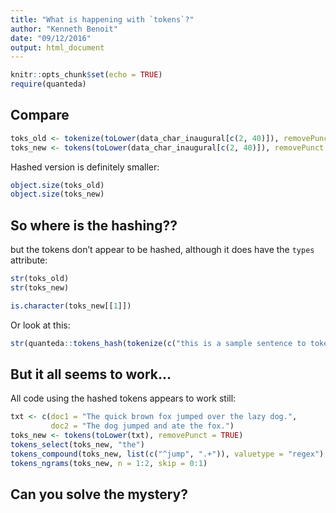 ```yaml
---
title: "What is happening with `tokens`?"
author: "Kenneth Benoit"
date: "09/12/2016"
output: html_document
---
```


```r
knitr::opts_chunk$set(echo = TRUE)
require(quanteda)
```

## Compare

```r
toks_old <- tokenize(toLower(data_char_inaugural[c(2, 40)]), removePunct = TRUE)
toks_new <- tokens(toLower(data_char_inaugural[c(2, 40)]), removePunct = TRUE)
```

Hashed version is definitely smaller:
```r
object.size(toks_old)
object.size(toks_new)
```

## So where is the hashing??

but the tokens don't appear to be hashed, although it does have the `types` attribute:
```r
str(toks_old)
str(toks_new)

is.character(toks_new[[1]])
```

Or look at this:
```r
str(quanteda::tokens_hash(tokenize(c("this is a sample sentence to tokenize"))))
```

## But it all seems to work...

All code using the hashed tokens appears to work still:
```r
txt <- c(doc1 = "The quick brown fox jumped over the lazy dog.",
         doc2 = "The dog jumped and ate the fox.")
toks_new <- tokens(toLower(txt), removePunct = TRUE)
tokens_select(toks_new, "the")
tokens_compound(toks_new, list(c("^jump", ".+")), valuetype = "regex")
tokens_ngrams(toks_new, n = 1:2, skip = 0:1)
```

## Can you solve the mystery?